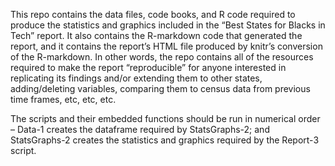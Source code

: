 This repo contains the data files, code books, and R code required to produce the statistics and graphics included in the "Best States for Blacks in Tech" report. It also contains the R-markdown code that generated the report, and it contains the report's HTML file produced by knitr's conversion of the R-markdown. In other words, the repo contains all of the resources required to make the report "reproducible" for anyone interested in replicating its findings and/or extending them to other states, adding/deleting variables, comparing them to census data from previous time frames, etc, etc, etc.

The scripts and their embedded functions should be run in numerical order -- Data-1 creates the dataframe required by StatsGraphs-2; and StatsGraphs-2 creates the statistics and graphics required by the Report-3 script. 
